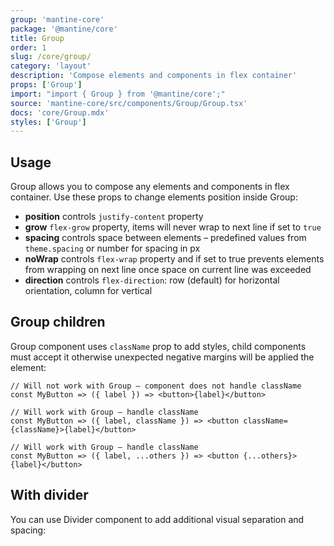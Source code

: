 ```yaml
---
group: 'mantine-core'
package: '@mantine/core'
title: Group
order: 1
slug: /core/group/
category: 'layout'
description: 'Compose elements and components in flex container'
props: ['Group']
import: "import { Group } from '@mantine/core';"
source: 'mantine-core/src/components/Group/Group.tsx'
docs: 'core/Group.mdx'
styles: ['Group']
---
```



## Usage

Group allows you to compose any elements and components in flex container.
Use these props to change elements position inside Group:

- **position** controls `justify-content` property
- **grow** `flex-grow` property, items will never wrap to next line if set to `true`
- **spacing** controls space between elements – predefined values from `theme.spacing` or number for spacing in px
- **noWrap** controls `flex-wrap` property and if set to true prevents elements from wrapping on next line once space on current line was exceeded
- **direction** controls `flex-direction`: row (default) for horizontal orientation, column for vertical

<Demo data={GroupDemos.configurator} />

## Group children

Group component uses `className` prop to add styles,
child components must accept it otherwise unexpected negative margins will be applied the element:

```tsx
// Will not work with Group – component does not handle className
const MyButton => ({ label }) => <button>{label}</button>

// Will work with Group – handle className
const MyButton => ({ label, className }) => <button className={className}>{label}</button>

// Will work with Group – handle className
const MyButton => ({ label, ...others }) => <button {...others}>{label}</button>
```

## With divider

You can use <GatsbyLink to="/core/divider">Divider</GatsbyLink> component to add additional visual separation and spacing:

<Demo data={GroupDemos.divider} />
